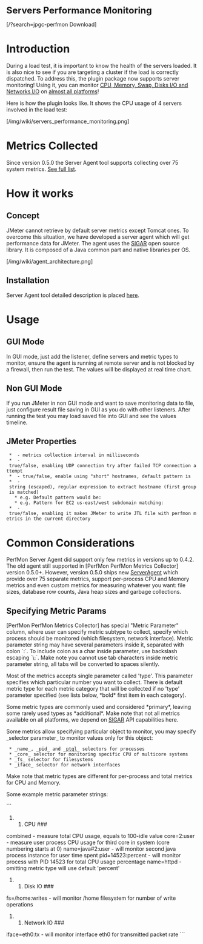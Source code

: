 <font size="5"><B>Servers Performance Monitoring</B></font>

<span class=''>[/?search=jpgc-perfmon <i class='fa fa-download'></i> Download]</span>

=Introduction=

During a load test, it is important to know the health of the servers loaded. 
It is also nice to see if you are targeting a cluster if the load is correctly 
dispatched. To address this, the plugin package now supports server monitoring!
Using it, you can monitor [https://github.com/undera/perfmon-agent/blob/master/README.md#supported-metrics CPU, Memory, Swap, Disks I/O and Networks I/O]
on [http://support.hyperic.com/display/SIGAR/Home#Home-overview almost all platforms]!

Here is how the plugin looks like. It shows the CPU usage of 4 servers involved in the load test:

[/img/wiki/servers_performance_monitoring.png]

=Metrics Collected=

Since version 0.5.0 the Server Agent tool supports collecting over 75 system metrics.
[https://github.com/undera/perfmon-agent/blob/master/README.md#supported-metrics See full list].

=How it works=

==Concept==

JMeter cannot retrieve by default server metrics except Tomcat ones. 
To overcome this situation, we have developed a server agent which will get 
performance data for JMeter. The agent uses 
the [http://support.hyperic.com/display/SIGAR/Home SIGAR] open source library. 
It is composed of a Java common part and native libraries per OS.

[/img/wiki/agent_architecture.png]

==Installation==

Server Agent tool detailed description is placed [https://github.com/undera/perfmon-agent/blob/master/README.md here].

=Usage=
==GUI Mode==
In GUI mode, just add the listener, define servers and metric types to monitor, 
ensure the agent is running at remote server and is not blocked by a firewall, 
then run the test. The values will be displayed at real time chart.

==Non GUI Mode==
If you run JMeter in non GUI mode and want to save monitoring data to file, 
just configure result file saving in GUI as you do with other listeners. After 
running the test you may load saved file into GUI and see the values timeline.

==JMeter Properties==

  * {{{jmeterPlugin.perfmon.interval}}} - metrics collection interval in milliseconds
  * {{{jmeterPlugin.perfmon.useUDP}}} - true/false, enabling UDP connection try after failed TCP connection attempt
  * {{{jmeterPlugin.perfmon.label.useHostname}}} - true/false, enable using "short" hostnames, default pattern is {{{ ([\w\-]+)\..* }}}
  * {{{jmeterPlugin.perfmon.label.useHostname.pattern}}} - string (escaped), regular expression to extract hostname (first group is matched)
    * e.g. Default pattern would be: {{{ jmeterPlugin.perfmon.label.useHostname.pattern=([\\w\\-]+)\\..* }}}
    * e.g. Pattern for EC2 us-east/west subdomain matching: {{{ jmeterPlugin.perfmon.label.useHostname.pattern=([\w\-]+\.us-(east|west)-[0-9]).* }}}
  * {{{forcePerfmonFile}}} - true/false, enabling it makes JMeter to write JTL file with perfmon metrics in the current directory


= Common Considerations =
PerfMon Server Agent did support only few metrics in versions up to 0.4.2.
The old agent still supported in [PerfMon PerfMon Metrics Collector] version 0.5.0+.
However, version 0.5.0 ships new [https://github.com/undera/perfmon-agent/blob/master/README.md ServerAgent] which provide over 75
separate metrics, support per-process CPU and Memory metrics and even
custom metrics for measuring whatever you want: file sizes, database row counts,
Java heap sizes and garbage collections.

== Specifying Metric Params ==
[PerfMon PerfMon Metrics Collector] has special "Metric Parameter" column,
where user can specify metric subtype to collect, specify which process
should be monitored (which filesystem, network interface).
Metric parameter string may have several parameters inside it,
separated with colon `:`. To include colon as a char inside parameter, use
backslash escaping `\:`. Make note you cannot use tab characters inside
metric parameter string, all tabs will be converted to spaces silently.

Most of the metrics accepts single parameter called 'type'. This parameter
specifies which particular number you want to collect. There is default
metric type for each metric category that will be collected if no 'type'
parameter specified (see lists below, *bold* first item in each category).

Some metric types are commonly used and considered *primary*,
leaving some rarely used types as *additional*. Make note that not all metrics
available on all platforms, we depend on [http://support.hyperic.com/display/SIGAR/Home SIGAR]
API capabilities here.

Some metrics allow specifying particular object to monitor, you may specify
_selector parameter_ to monitor values only for this object:
  * _name_, _pid_ and _[http://support.hyperic.com/display/SIGAR/PTQL ptql]_ selectors for processes
  * _core_ selector for monitoring specific CPU of multicore systems
  * _fs_ selector for filesystems
  * _iface_ selector for network interfaces
Make note that metric types are different for per-process and total metrics for
CPU and Memory.

Some example metric parameter strings:

```
### CPU ###
combined - measure total CPU usage, equals to 100-idle value
core=2:user - measure user process CPU usage for third core in system (core numbering starts at 0)
name=java#2:user - will monitor second java process instance for user time spent
pid=14523:percent - will monitor process with PID 14523 for total CPU usage percentage
name=httpd - omitting metric type will use default 'percent'

### Disk IO ###
fs=/home:writes - will monitor /home filesystem for number of write operations

### Network IO ###
iface=eth0:tx - will monitor interface eth0 for transmitted packet rate
```
